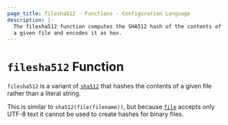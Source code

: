 ```yaml
---
page_title: filesha512 - Functions - Configuration Language
description: |-
  The filesha512 function computes the SHA512 hash of the contents of
  a given file and encodes it as hex.
---
```


# `filesha512` Function

`filesha512` is a variant of [`sha512`](/docs/language/functions/sha512)
that hashes the contents of a given file rather than a literal string.

This is similar to `sha512(file(filename))`, but
because [`file`](/docs/language/functions/file) accepts only UTF-8 text it cannot be used to
create hashes for binary files.

